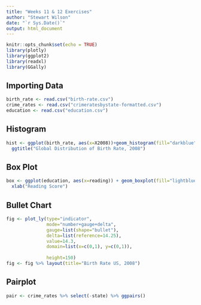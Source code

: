 ```yaml
---
title: "Weeks 11 & 12 Exercises"
author: "Stewart Wilson"
date: "`r Sys.Date()`"
output: html_document
---
```


```r
knitr::opts_chunk$set(echo = TRUE)
library(plotly)
library(ggplot2)
library(readxl)
library(GGally)
```

## Importing Data

```r
birth_rate <- read.csv("birth-rate.csv")
crime_rates <- read.csv("crimeratesbystate-formatted.csv")
education <- read.csv("education.csv")
```

## Histogram

```r
hist <- ggplot(birth_rate, aes(x=X2008))+geom_histogram(fill="darkblue") + xlab("Birth Rate Per 1000") +
  ggtitle("Global Distribution of Birth Rate, 2008")
```



## Box Plot
```r
box <- ggplot(education, aes(x=reading)) + geom_boxplot(fill="lightblue") + ggtitle("Boxplot of Reading SAT Scores in US") +
  xlab("Reading Score")
```

## Bullet Chart
```r
fig <- plot_ly(type="indicator",
               mode="number+gauge+delta",
               gauge=list(shape="bullet"),
               delta=list(reference=14.25),
               value=14.3,
               domain=list(x=c(0,1), y=c(0,1)),
               
               height=150)
fig <- fig %>% layout(title="Birth Rate US, 2008")
```

## Pairplot
```r
pair <- crime_rates %>% select(-state) %>% ggpairs()
```